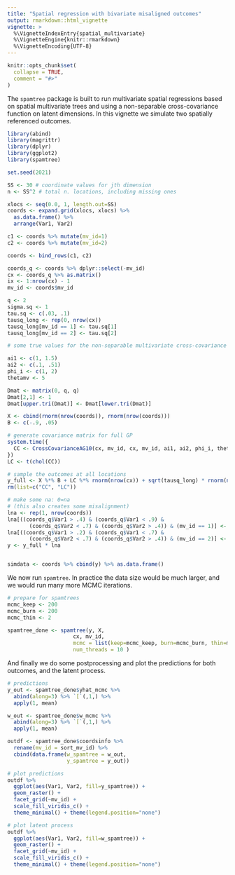 ```yaml
---
title: "Spatial regression with bivariate misaligned outcomes"
output: rmarkdown::html_vignette
vignette: >
  %\VignetteIndexEntry{spatial_multivariate}
  %\VignetteEngine{knitr::rmarkdown}
  %\VignetteEncoding{UTF-8}
---
```


```r
knitr::opts_chunk$set(
  collapse = TRUE,
  comment = "#>"
)
```

The `spamtree` package is built to run multivariate spatial regressions based on spatial multivariate trees and using a non-separable cross-covariance function on latent dimensions. In this vignette we simulate two spatially referenced outcomes.

```r
library(abind)
library(magrittr)
library(dplyr)
library(ggplot2)
library(spamtree)

set.seed(2021)

SS <- 30 # coordinate values for jth dimension 
n <- SS^2 # total n. locations, including missing ones

xlocs <- seq(0.0, 1, length.out=SS)
coords <- expand.grid(xlocs, xlocs) %>% 
  as.data.frame() %>% 
  arrange(Var1, Var2)

c1 <- coords %>% mutate(mv_id=1)
c2 <- coords %>% mutate(mv_id=2)

coords <- bind_rows(c1, c2)

coords_q <- coords %>% dplyr::select(-mv_id)
cx <- coords_q %>% as.matrix()
ix <- 1:nrow(cx) - 1
mv_id <- coords$mv_id

q <- 2
sigma.sq <- 1
tau.sq <- c(.03, .1)
tausq_long <- rep(0, nrow(cx))
tausq_long[mv_id == 1] <- tau.sq[1]
tausq_long[mv_id == 2] <- tau.sq[2]

# some true values for the non-separable multivariate cross-covariance implemented here

ai1 <- c(1, 1.5)
ai2 <- c(.1, .51)
phi_i <- c(1, 2)
thetamv <- 5

Dmat <- matrix(0, q, q)
Dmat[2,1] <- 1
Dmat[upper.tri(Dmat)] <- Dmat[lower.tri(Dmat)]

X <- cbind(rnorm(nrow(coords)), rnorm(nrow(coords)))
B <- c(-.9, .05)

# generate covariance matrix for full GP
system.time({
  CC <- CrossCovarianceAG10(cx, mv_id, cx, mv_id, ai1, ai2, phi_i, thetamv, Dmat)
})
LC <- t(chol(CC))

# sample the outcomes at all locations
y_full <- X %*% B + LC %*% rnorm(nrow(cx)) + sqrt(tausq_long) * rnorm(nrow(cx))
rm(list=c("CC", "LC"))

# make some na: 0=na
# (this also creates some misalignment)
lna <- rep(1, nrow(coords)) 
lna[((coords_q$Var1 > .4) & (coords_q$Var1 < .9) & 
       (coords_q$Var2 < .7) & (coords_q$Var2 > .4)) & (mv_id == 1)] <- NA
lna[((coords_q$Var1 > .2) & (coords_q$Var1 < .7) & 
       (coords_q$Var2 < .7) & (coords_q$Var2 > .4)) & (mv_id == 2)] <- NA
y <- y_full * lna


simdata <- coords %>% cbind(y) %>% as.data.frame()
```
We now run `spamtree`. In practice the data size would be much larger, and we would run many more MCMC iterations.
```r

# prepare for spamtrees
mcmc_keep <- 200
mcmc_burn <- 200
mcmc_thin <- 2

spamtree_done <- spamtree(y, X, 
                     cx, mv_id,  
                     mcmc = list(keep=mcmc_keep, burn=mcmc_burn, thin=mcmc_thin),
                     num_threads = 10 )


```
And finally we do some postprocessing and plot the predictions for both outcomes, and the latent process. 
```r
# predictions
y_out <- spamtree_done$yhat_mcmc %>% 
  abind(along=3) %>% `[`(,1,) %>% 
  apply(1, mean)

w_out <- spamtree_done$w_mcmc %>% 
  abind(along=3) %>% `[`(,1,) %>% 
  apply(1, mean)

outdf <- spamtree_done$coordsinfo %>% 
  rename(mv_id = sort_mv_id) %>%
  cbind(data.frame(w_spamtree = w_out, 
                   y_spamtree = y_out))

# plot predictions
outdf %>% 
  ggplot(aes(Var1, Var2, fill=y_spamtree)) +
  geom_raster() + 
  facet_grid(~mv_id) +
  scale_fill_viridis_c() +
  theme_minimal() + theme(legend.position="none")

# plot latent process
outdf %>% 
  ggplot(aes(Var1, Var2, fill=w_spamtree)) +
  geom_raster() + 
  facet_grid(~mv_id) +
  scale_fill_viridis_c() +
  theme_minimal() + theme(legend.position="none")

```
